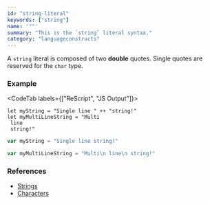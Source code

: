 ```yaml
---
id: "string-literal"
keywords: ["string"]
name: '""'
summary: "This is the `string` literal syntax."
category: "languageconstructs"
---
```


A `string` literal is composed of two **double** quotes. Single quotes are reserved for the `char` type.

### Example

<CodeTab labels={["ReScript", "JS Output"]}>

```res
let myString = "Single line " ++ "string!"
let myMultiLineString = "Multi
 line
 string!"
```

```js
var myString = "Single line string!"

var myMultiLineString = "Multi\n line\n string!"
```

</CodeTab>

### References

- [Strings](/docs/manual/latest/primitive-types#string)
- [Characters](/docs/manual/latest/primitive-types#char)

